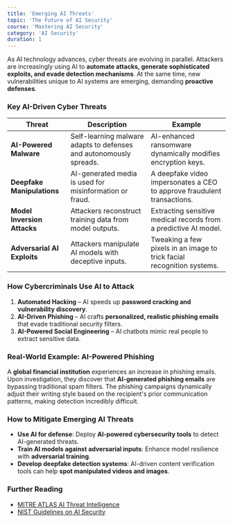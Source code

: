 ```yaml
---
title: 'Emerging AI Threats'
topic: 'The Future of AI Security'
course: 'Mastering AI Security'
category: 'AI Security'
duration: 1
---
```


As AI technology advances, cyber threats are evolving in parallel. Attackers are increasingly using AI to **automate attacks, generate sophisticated exploits, and evade detection mechanisms**. At the same time, new vulnerabilities unique to AI systems are emerging, demanding **proactive defenses**.

### Key AI-Driven Cyber Threats

| Threat                      | Description                                                        | Example                                                                 |
| --------------------------- | ------------------------------------------------------------------ | ----------------------------------------------------------------------- |
| **AI-Powered Malware**      | Self-learning malware adapts to defenses and autonomously spreads. | AI-enhanced ransomware dynamically modifies encryption keys.            |
| **Deepfake Manipulations**  | AI-generated media is used for misinformation or fraud.            | A deepfake video impersonates a CEO to approve fraudulent transactions. |
| **Model Inversion Attacks** | Attackers reconstruct training data from model outputs.            | Extracting sensitive medical records from a predictive AI model.        |
| **Adversarial AI Exploits** | Attackers manipulate AI models with deceptive inputs.              | Tweaking a few pixels in an image to trick facial recognition systems.  |

### How Cybercriminals Use AI to Attack

1. **Automated Hacking** – AI speeds up **password cracking and vulnerability discovery**.
2. **AI-Driven Phishing** – AI crafts **personalized, realistic phishing emails** that evade traditional security filters.
3. **AI-Powered Social Engineering** – AI chatbots mimic real people to extract sensitive data.

### Real-World Example: AI-Powered Phishing

A **global financial institution** experiences an increase in phishing emails. Upon investigation, they discover that **AI-generated phishing emails** are bypassing traditional spam filters. The phishing campaigns dynamically adjust their writing style based on the recipient's prior communication patterns, making detection incredibly difficult.

### How to Mitigate Emerging AI Threats

- **Use AI for defense**: Deploy **AI-powered cybersecurity tools** to detect AI-generated threats.
- **Train AI models against adversarial inputs**: Enhance model resilience with **adversarial training**.
- **Develop deepfake detection systems**: AI-driven content verification tools can help **spot manipulated videos and images**.

### Further Reading

- [MITRE ATLAS AI Threat Intelligence](https://atlas.mitre.org/)
- [NIST Guidelines on AI Security](https://www.nist.gov/)
